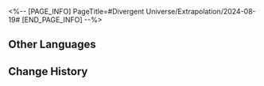 <%-- [PAGE_INFO]
PageTitle=#Divergent Universe/Extrapolation/2024-08-19#
[END_PAGE_INFO] --%>
{{Event
|name              = Cyclical Extrapolation: Supremacy of Peace
|image             = Event Cyclical Extrapolation Supremacy of Peace.png
|type              = Cyclical Extrapolation
|time_known        = yes
|time_start        = 2024-08-19 04:00:00
|time_end          = 2024-08-26 03:59:59
}}

{{Cyclical Extrapolation
|curios     = Revitalization-310
|equations  = Silent Hunter//Remembrance//The Hunt//3;; Anti-Organic Liquidator//Erudition//Destruction//2;; Armed Archaeologist Team//Remembrance//Erudition//1
|trailblaze = '''Sea of Forgetfulness'''<br />Obtain some Blessings of Remembrance and Erudition
|rewards    = Relic Remains*30; Lost Crystal*3
|boss_1_1   = Automaton Grizzly; Abundance Sprite: Malefic Ape; Dreamjolt Troupe's Sweet Gorilla; "Tomorrow in Harmonious Chords"; "Present Inebriated in Revelry"
|boss_1_2   = Disciples of Sanctus Medicus: Shape Shifter (Bug); The Ascended (Bug); Abundance Sprite: Malefic Ape (Bug); Senior Staff: Team Leader (Bug); Aurumaton Spectral Envoy (Bug); Dreamjolt Troupe's Beyond Overcooked (Bug); Dreamjolt Troupe's Sweet Gorilla (Bug); "Past Confined and Caged" (Bug); "Tomorrow in Harmonious Chords" (Bug); "Present Inebriated in Revelry" (Bug)
|boss_2_1   = Automaton Grizzly (Bug); Abundance Sprite: Malefic Ape (Bug); Dreamjolt Troupe's Sweet Gorilla (Bug); "Tomorrow in Harmonious Chords" (Bug); "Present Inebriated in Revelry" (Bug)
|boss_2_2   = Svarog (Complete); Stellaron Hunter: Kafka (Complete); Abundant Ebon Deer (Complete); Cloud Knight Lieutenant: Yanqing (Complete); Memory Zone Meme "Something Unto Death" (Complete)
|boss_3     = Argenti (Complete)
|rules      = You will not obtain Equations or Weighted Curios after achieving victory in Boss Domain; Obtain this week's Preset Constructs upon entering the first plane
}}

==Other Languages==
{{Other Languages
|en   = Cyclical Extrapolation: Supremacy of Peace
|zhs  = 周期演算：和平至上
|zht  = 週期演算：和平至上
|ja   = 周期演算：至上の平和
|ko   = 주기 연산: 평화 지상주의
|es   = Cálculo periódico: Supremacía de la paz
|fr   = Calcul cyclique&nbsp;: Suprémacie de la paix
|ru   = Цикличное вычисление: Главенство мира
|th   = การคำนวณแบบรอบ: ความสงบสุขสูงสุด
|vi   = Ngoại Suy Chu Kỳ: Hòa Bình Tối Thượng
|de   = Zyklische Berechnung: Frieden an erster Stelle
|id   = Kalkulasi Siklus: Kedamaian adalah yang Tertinggi
|pt   = Extrapolação Cíclica: Supremacia da Paz
}}

==Change History==
{{Change History|2.4}}